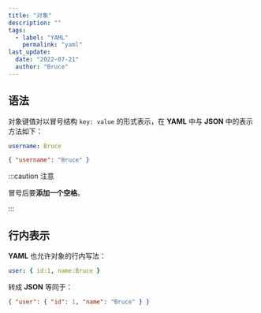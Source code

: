 ```yaml
---
title: "对象"
description: ""
tags:
  - label: "YAML"
    permalink: "yaml"
last_update:
  date: "2022-07-21"
  author: "Bruce"
---
```


## 语法

对象键值对以冒号结构 `key: value` 的形式表示，在 **YAML** 中与 **JSON** 中的表示方法如下：

```yaml title="YAML"
username: Bruce
```

```json title="JSON"
{ "username": "Bruce" }
```

:::caution 注意

冒号后要**添加一个空格**。

:::

## 行内表示

**YAML** 也允许对象的行内写法：

```yaml title="YAML"
user: { id:1, name:Bruce }
```

转成 **JSON** 等同于：

```json title="JSON"
{ "user": { "id": 1, "name": "Bruce" } }
```
